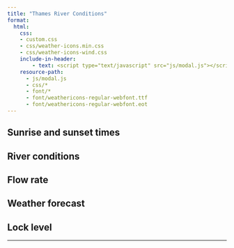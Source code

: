```yaml
---
title: "Thames River Conditions"
format: 
  html:
    css: 
    - custom.css
    - css/weather-icons.min.css
    - css/weather-icons-wind.css
    include-in-header: 
        - text: <script type="text/javascript" src="js/modal.js"></script>
    resource-path: 
      - js/modal.js
      - css/*
      - font/*
      - font/weathericons-regular-webfont.ttf
      - font/weathericons-regular-webfont.eot
---
```


```{=html}
<link href="https://unpkg.com/gridjs/dist/theme/mermaid.min.css" rel="stylesheet" />
<script src="https://cdn.plot.ly/plotly-latest.min.js"></script>
<script src="https://unpkg.com/gridjs/dist/gridjs.umd.js"></script>
<script src="https://unpkg.com/suncalc"></script>
```

## Sunrise and sunset times

:::{#sun-times-table .autospinner}
:::

## River conditions

::: {#river-closures-table .autospinner}
:::

## Flow rate

::: {#flow-rate-walton .autospinner}
:::

::: {#flow-rate-kingston .autospinner}
:::

## Weather forecast


::: {#weather-forecast-table .autospinner}
:::


## Lock level

::: {#level-sunbury .autospinner}
:::

::: {#level-molesey .autospinner}
:::

---
